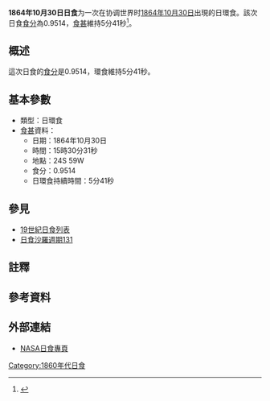 {{Infobox Solar eclipse
| Year        = 1864
| Month       = 10
| Day         = 30
| Type        = 日環食
| Image       = SE1864Oct30A.gif
| Image size  = 200px
| Image intro = 1864年10月30日日環食路徑圖
  <!--   日食資料   -->
| Gamma       = -0.1816
| Mag         = 0.9514
| Saros       = [[日食沙羅週期131|131]]
| Saros total = 
| Saros seq   = 
  <!--     食甚     -->
| Duration    = 5分41秒
| Location    = 
| Coords      = 
| Width       = 181公里
  <!--   開始時間   -->
| Partial     = 
| Start type  = 
| Centre      = 
| Greatest    = 15:30:31
  <!--     倒數     -->
| hour        = 15
| minute      = 30
| second      = 31
| Duration_s  = 
}}
'''1864年10月30日日食'''为一次在协调世界时[[1864年|1864年]][[10月30日|10月30日]]出現的日環食。該次日食[[食分|食分]]為0.9514，[[食甚|食甚]]維持5分41秒<ref name="nasa_catalog_list">{{cite web |url=http://eclipse.gsfc.nasa.gov/SEcat5/SE1801-1900.html |title=Catalog of Solar Eclipses: 1801 to 1900 |language=en |publisher=[[NASA|NASA]] |accessdate=2009-07-26 |archiveurl=https://web.archive.org/web/20150112204733/http://eclipse.gsfc.nasa.gov/SEcat5/SE1801-1900.html |archivedate=2015-01-12 |deadurl=no }}</ref>。

== 概述 ==
這次日食的[[食分|食分]]是0.9514，環食維持5分41秒。

== 基本參數 ==
{{NoteUTC}}
* 類型：日環食
*[[食甚|食甚]]資料：
** 日期：1864年10月30日
** 時間：15時30分31秒 
** 地點：24S 59W
** 食分：0.9514
** 日環食持續時間：5分41秒

== 參見 ==
{{日食主題}}
* [[19世紀日食列表|19世紀日食列表]]
* [[日食沙羅週期131|日食沙羅週期131]]

== 註釋 ==
{{NoteFoot}}

== 參考資料 ==
{{reflist}}

== 外部連結 ==
* [http://eclipse.gsfc.nasa.gov/solar.html NASA日食專頁]{{Wayback|url=http://eclipse.gsfc.nasa.gov/solar.html |date=20190108200537 }}{{en icon}}

{{日食}}

[[Category:1860年代日食|Category:1860年代日食]]


{{Eclipse-stub}}